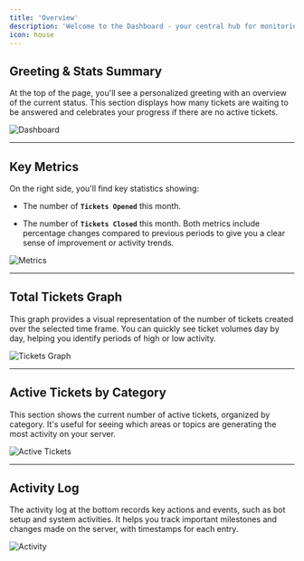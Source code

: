 ```yaml
---
title: 'Overview'
description: 'Welcome to the Dashboard - your central hub for monitoring and managing ticket activity on your server.'
icon: house
---
```


## Greeting & Stats Summary

At the top of the page, you'll see a personalized greeting with an overview of the current status. This section displays how many tickets are waiting to be answered and celebrates your progress if there are no active tickets.

![Dashboard](https://i.imgur.com/co24bYL.png)

***

## Key Metrics

On the right side, you'll find key statistics showing:

* The number of **`Tickets Opened`** this month.

* The number of **`Tickets Closed`** this month. Both metrics include percentage changes compared to previous periods to give you a clear sense of improvement or activity trends.

![Metrics](https://i.imgur.com/8QLteum.png)

***

## Total Tickets Graph

This graph provides a visual representation of the number of tickets created over the selected time frame. You can quickly see ticket volumes day by day, helping you identify periods of high or low activity.

![Tickets Graph](https://i.imgur.com/my97oKp.png)

***

## Active Tickets by Category

This section shows the current number of active tickets, organized by category. It's useful for seeing which areas or topics are generating the most activity on your server.

![Active Tickets](https://i.imgur.com/L85Yu8H.png)

***

## Activity Log

The activity log at the bottom records key actions and events, such as bot setup and system activities. It helps you track important milestones and changes made on the server, with timestamps for each entry.

![Activity](https://i.imgur.com/pzdkPGY.png)